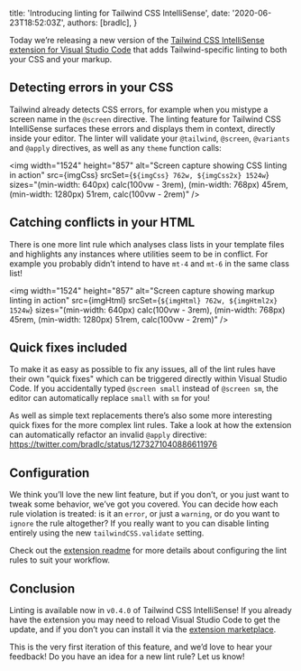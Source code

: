 
  title: 'Introducing linting for Tailwind CSS IntelliSense',
  date: '2020-06-23T18:52:03Z',
  authors: [bradlc],
}

Today we’re releasing a new version of the [Tailwind CSS IntelliSense extension for Visual Studio Code](https://marketplace.visualstudio.com/items?itemName=bradlc.vscode-tailwindcss) that adds Tailwind-specific linting to both your CSS and your markup.

<!--more-->

## Detecting errors in your CSS

Tailwind already detects CSS errors, for example when you mistype a screen name in the `@screen` directive. The linting feature for Tailwind CSS IntelliSense surfaces these errors and displays them in context, directly inside your editor. The linter will validate your `@tailwind`, `@screen`, `@variants` and `@apply` directives, as well as any `theme` function calls:

<img
  width="1524"
  height="857"
  alt="Screen capture showing CSS linting in action"
  src={imgCss}
  srcSet={`${imgCss} 762w, ${imgCss2x} 1524w`}
  sizes="(min-width: 640px) calc(100vw - 3rem), (min-width: 768px) 45rem, (min-width: 1280px) 51rem, calc(100vw - 2rem)"
/>

## Catching conflicts in your HTML

There is one more lint rule which analyses class lists in your template files and highlights any instances where utilities seem to be in conflict. For example you probably didn’t intend to have `mt-4` and `mt-6` in the same class list!

<img
  width="1524"
  height="857"
  alt="Screen capture showing markup linting in action"
  src={imgHtml}
  srcSet={`${imgHtml} 762w, ${imgHtml2x} 1524w`}
  sizes="(min-width: 640px) calc(100vw - 3rem), (min-width: 768px) 45rem, (min-width: 1280px) 51rem, calc(100vw - 2rem)"
/>

## Quick fixes included

To make it as easy as possible to fix any issues, all of the lint rules have their own "quick fixes" which can be triggered directly within Visual Studio Code. If you accidentally typed `@screen small` instead of `@screen sm`, the editor can automatically replace `small` with `sm` for you!

As well as simple text replacements there’s also some more interesting quick fixes for the more complex lint rules. Take a look at how the extension can automatically refactor an invalid `@apply` directive: https://twitter.com/bradlc/status/1273271040886611976

## Configuration

We think you’ll love the new lint feature, but if you don’t, or you just want to tweak some behavior, we’ve got you covered. You can decide how each rule violation is treated: is it an `error`, or just a `warning`, or do you want to `ignore` the rule altogether? If you really want to you can disable linting entirely using the new `tailwindCSS.validate` setting.

Check out the [extension readme](https://github.com/tailwindcss/intellisense#tailwindcssvalidate) for more details about configuring the lint rules to suit your workflow.

## Conclusion

Linting is available now in `v0.4.0` of Tailwind CSS IntelliSense! If you already have the extension you may need to reload Visual Studio Code to get the update, and if you don’t you can install it via the [extension marketplace](https://marketplace.visualstudio.com/items?itemName=bradlc.vscode-tailwindcss).

This is the very first iteration of this feature, and we’d love to hear your feedback! Do you have an idea for a new lint rule? Let us know!

